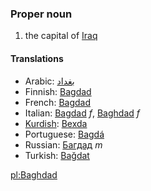 ===Proper noun===

#the capital of [[Iraq]]

====Translations====
*Arabic: [[بغداد]]
*Finnish: [[Bagdad]]
*French: [[Bagdad]]
*Italian: [[Bagdad]] ''f'', [[Baghdad]] ''f''
*[[Kurdish]]: [[Bexda]]
*Portuguese: [[Bagdá]]
*Russian: [[Багдад]] ''m''
*Turkish: [[Bağdat]]

[[pl:Baghdad]]